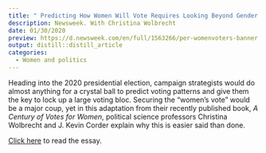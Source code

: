 ---
title: " Predicting How Women Will Vote Requires Looking Beyond Gender Alone"
description: Newsweek. With Christina Wolbrecht
date: 01/30/2020
preview: https://d.newsweek.com/en/full/1563266/per-womenvoters-banner.webp?w=1280&f=981aadd683d410e7ee641d94b3365a25
output: distill::distill_article
categories: 
  - Women and politics
---

Heading into the 2020 presidential election, campaign strategists would do almost anything for a crystal ball to predict voting patterns and give them the key to lock up a large voting bloc. Securing the "women's vote" would be a major coup, yet in this adaptation from their recently published book, *A Century of Votes for Women*, political science professors Christina Wolbrecht and J. Kevin Corder explain why this is easier said than done.

[Click here](http://www.newsweek.com/2020/02/07/predicting-how-women-will-vote-requires-looking-beyond-gender-alone-1484448.html) to read the essay.



